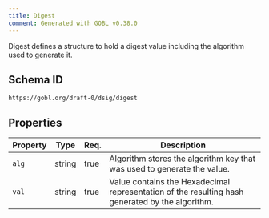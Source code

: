 ```yaml
---
title: Digest
comment: Generated with GOBL v0.38.0
---
```


Digest defines a structure to hold a digest value including the algorithm used to generate it.

## Schema ID

`https://gobl.org/draft-0/dsig/digest`

## Properties

| Property | Type   | Req. | Description                                                                                     |
|----------|--------|------|-------------------------------------------------------------------------------------------------|
| `alg`    | string | true | Algorithm stores the algorithm key that was used to generate the value.                         |
| `val`    | string | true | Value contains the Hexadecimal representation of the resulting hash generated by the algorithm. |

